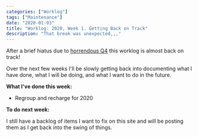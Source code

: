 ```yaml
---
categories: ["Worklog"]
tags: ["Maintenance"]
date: "2020-01-03"
title: "Worklog: 2020, Week 1. Getting Back on Track"
description: "That break was unexpected,,,"
---
```


After a brief hiatus due to [horrendous Q4](/journal/welcome-to-2020) this worklog is almost back on track!

Over the next few weeks I'll be slowly getting back into documenting what I have done, what I will be doing, and what I want to do in the future.

**What I've done this week:**

- Regroup and recharge for 2020

**To do next week:**

I still have a backlog of items I want to fix on this site and will be posting them as I get back into the swing of things.
